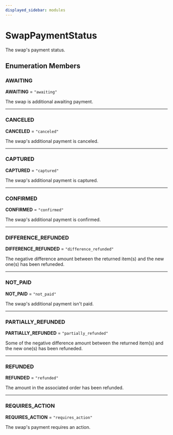 ```yaml
---
displayed_sidebar: modules
---
```



# SwapPaymentStatus

The swap's payment status.

## Enumeration Members

### AWAITING

 **AWAITING** = `"awaiting"`

The swap is additional awaiting payment.

___

### CANCELED

 **CANCELED** = `"canceled"`

The swap's additional payment is canceled.

___

### CAPTURED

 **CAPTURED** = `"captured"`

The swap's additional payment is captured.

___

### CONFIRMED

 **CONFIRMED** = `"confirmed"`

The swap's additional payment is confirmed.

___

### DIFFERENCE\_REFUNDED

 **DIFFERENCE\_REFUNDED** = `"difference_refunded"`

The negative difference amount between the returned item(s) and the new one(s) has been refuneded.

___

### NOT\_PAID

 **NOT\_PAID** = `"not_paid"`

The swap's additional payment isn't paid.

___

### PARTIALLY\_REFUNDED

 **PARTIALLY\_REFUNDED** = `"partially_refunded"`

Some of the negative difference amount between the returned item(s) and the new one(s) has been refuneded.

___

### REFUNDED

 **REFUNDED** = `"refunded"`

The amount in the associated order has been refunded.

___

### REQUIRES\_ACTION

 **REQUIRES\_ACTION** = `"requires_action"`

The swap's payment requires an action.
